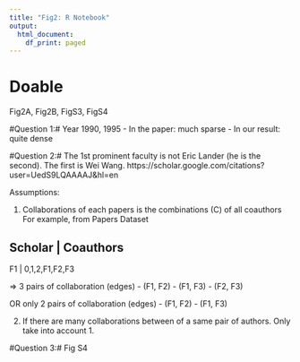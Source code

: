 ```yaml
---
title: "Fig2: R Notebook"
output:
  html_document:
    df_print: paged
---
```

# Doable #
Fig2A, Fig2B, FigS3, FigS4



#Question 1:#
Year 1990, 1995
- In the paper: much sparse
- In our result: quite dense


#Question 2:# 
The 1st prominent faculty is not Eric Lander (he is the second). The first is Wei Wang. 
https://scholar.google.com/citations?user=UedS9LQAAAAJ&hl=en


Assumptions:

1) Collaborations of each papers is the combinations (C) of all coauthors
For example, from Papers Dataset

Scholar     |    Coauthors
---------------------------------
F1          |    0,1,2,F1,F2,F3

=> 3 pairs of collaboration (edges)
- (F1, F2) 
- (F1, F3) 
- (F2, F3)

OR only 2 pairs of collaboration (edges)
- (F1, F2)
- (F1, F3)

2) If there are many collaborations between of a same pair of authors. Only take into account 1. 

#Question 3:#
Fig S4



